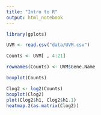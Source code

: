 ```yaml
---
title: "Intro to R"
output: html_notebook
---
```


```r
library(gplots)

UVM <- read.csv("data/UVM.csv")

Counts <- UVM[ , 4:21]

rownames(Counts) <- UVM$Gene.Name

boxplot(Counts)

```


```r
Clog2 <- log2(Counts)
boxplot(Clog2)
plot(Clog2$h1, Clog2$h1.1)
heatmap.2(as.matrix(Clog2))
```
